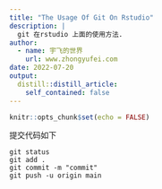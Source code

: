 ```yaml
---
title: "The Usage Of Git On Rstudio"
description: |
  git 在rstudio 上面的使用方法.
author:
  - name: 宇飞的世界
    url: www.zhongyufei.com
date: 2022-07-20
output:
  distill::distill_article:
    self_contained: false
---
```


```r
knitr::opts_chunk$set(echo = FALSE)
```

提交代码如下

```
git status
git add .
git commit -m "commit"
git push -u origin main

```



